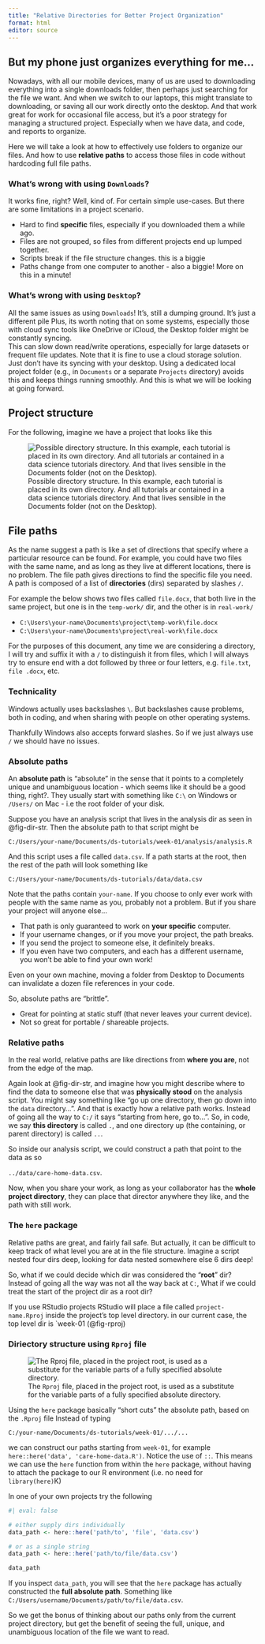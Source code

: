 ```yaml
---
title: "Relative Directories for Better Project Organization"
format: html
editor: source
---
```


## But my phone just organizes everything for me...

Nowadays, with all our mobile devices, many of us are used to downloading everything into a single downloads folder, then perhaps just searching for the file we want.
And when we switch to our laptops, this might translate to downloading, or saving all our work directly onto the desktop.
And that work great for work for occasional file access, but it's a poor strategy for managing a structured project.
Especially when we have data, and code, and reports to organize.

Here we will take a look at how to effectively use folders to organize our files.
And how to use __relative paths__ to access those files in code without hardcoding full file paths.


### What's wrong with using `Downloads`?

It works fine, right?
Well, kind of.
For certain simple use-cases.
But there are some limitations in a project scenario.

- Hard to find __specific__ files, especially if you downloaded them a while ago.
- Files are not grouped, so files from different projects end up lumped together.
- Scripts break if the file structure changes. this is a biggie
- Paths change from one computer to another - also a biggie! More on this in a minute!

### What's wrong with using `Desktop`?

All the same issues as using `Downloads`!
It's, still a dumping ground.
It's just a different pile
Plus, its worth noting that on some systems, especially those with cloud sync tools like OneDrive or iCloud, the Desktop folder might be constantly syncing.  
This can slow down read/write operations, especially for large datasets or frequent file updates.
Note that it is fine to use a cloud storage solution.
Just don't have its syncing with your desktop.
Using a dedicated local project folder (e.g., in `Documents` or a separate `Projects` directory) avoids this and keeps things running smoothly.
And this is what we will be looking at going forward.


## Project structure

For the following, imagine we have a project that looks like this

![Possible directory structure. In this example, each tutorial is placed in its own directory. And all tutorials ar contained in a data science tutorials directory. And that lives sensible in the Documents folder (not on the Desktop).](images/ug-dir-str-small.png){#fig-dir-str fig-align=left}


## File paths

As the name suggest a path is like a set of directions that specify where a particular resource can be found.
For example, you could have two files with the same name, and as long as they live at different locations, there is no problem.
The file path gives directions to find the specific file you need.
A path is composed of a list of __directories__ (dirs) separated by slashes `/`.

For example the below shows two files called `file.docx`, that both live in the same project, but one is in the `temp-work/` dir, and the other is in `real-work/`

- `C:\Users\your-name\Documents\project\temp-work\file.docx`  
- `C:\Users\your-name\Documents\project\real-work\file.docx`

For the purposes of this document, any time we are considering a directory, I will try and suffix it with a `/` to distinguish it from files, which I will always try to ensure end with a dot followed by three or four letters, e.g. `file.txt`, `file .docx`, etc.

:::{.callout-tip icon='false' collapse=true}
### Technicality

Windows actually uses backslashes `\`.
But backslashes cause problems, both in coding, and when sharing with people on other operating systems.

Thankfully Windows also accepts forward slashes.
So if we just always use `/` we should have no issues.
:::



### Absolute paths

An __absolute path__  is "absolute" in the sense that it points to a completely unique and unambiguous location - which seems like it should be a good thing, right?.
They usually start with something like `C:\` on Windows or `/Users/` on Mac - i.e the root folder of your disk.

Suppose you have an analysis script that lives in the analysis dir as seen in @fig-dir-str.
Then the absolute path to that script might be

`C:/Users/your-name/Documents/ds-tutorials/week-01/analysis/analysis.R`

And this script uses a file called `data.csv`.
If a path starts at the root, then the rest of the path will look something like

`C:/Users/your-name/Documents/ds-tutorials/data/data.csv`  

Note that the paths contain `your-name`.
If you choose to only ever work with people with the same name as you, probably not a problem.
But if you share your project will anyone else...

- That path is only guaranteed to work on __your specific__ computer.
- If your username changes, or if you move your project, the path breaks.
- If you send the project to someone else, it definitely breaks.
- If you even have two computers, and each has a different username, you won't be able to find your own work!

Even on your own machine, moving a folder from Desktop to Documents can invalidate a dozen file references in your code.

So, absolute paths are "brittle".

- Great for pointing at static stuff (that never leaves your current device).
- Not so great for portable / shareable projects.  



### Relative paths

In the real world, relative paths are like directions from __where you are__, not from the edge of the map.

Again look at @fig-dir-str, and imagine how you might describe where to find the data to someone else that was __physically stood__ on the analysis script.
You might say something like "go up one directory, then go down into the `data` directory...".
And that is exactly how a relative path works.
Instead of going all the way to `C:/` it says "starting from here, go to...".
So, in code, we say __this directory__ is called `.`, and one directory up (the containing, or parent directory) is called `..`.

So inside our analysis script, we could construct a path that point to the data as so

`../data/care-home-data.csv`.

Now, when you share your work, as long as your collaborator has the __whole project directory__, they can place that director anywhere they like, and the path with still work.


### The `here` package

Relative paths are great, and fairly fail safe.
But actually, it can be difficult to keep track of what level you are at in the file structure.
Imagine a script nested four dirs deep, looking for data nested somewhere else 6 dirs deep!

So, what if we could decide which dir was considered the "__root__" dir?
Instead of going all the way was not all the way back at `C:`, What if we could treat the start of the project dir as a root dir?

If you use RStudio projects RStudio will place a file called `project-name.Rproj` inside the project's top level directory.
in our current case, the top level dir is `week-01 (@fig-rproj)

:::{.callout-tip icon='false' collapse=true}
### Diriectory structure using `Rproj` file

![The `Rproj` file, placed in the project root, is used as a substitute for the variable parts of a fully specified absolute directory.](images/ug-dir-str-rproj-small.png){#fig-rproj fig-align=left}
:::


Using the `here` package basically "short cuts" the absolute path, based on the `.Rproj` file
Instead of typing

`C:/your-name/Documents/ds-tutorials/week-01/.../...`

we can construct our paths starting from `week-01`, for example `here::here('data', 'care-home-data.R')`.
Notice the use of `::`.
This means we can use the `here` function from within the `here` package, without having to attach the package to our R environment (i.e. no need for `library(here)`K)

In one of your own projects try the following

```r
#| eval: false

# either supply dirs individually
data_path <- here::here('path/to', 'file', 'data.csv')

# or as a single string
data_path <- here::here('path/to/file/data.csv')

data_path

```

If you inspect `data_path`, you will see that the `here` package has actually constructed the __full absolute path__.
Something like `C:/Users/username/Documents/path/to/file/data.csv`.

So we get the bonus of thinking about our paths only from the current project directory, but get the benefit of seeing the full, unique, and unambiguous location of the file we want to read.

